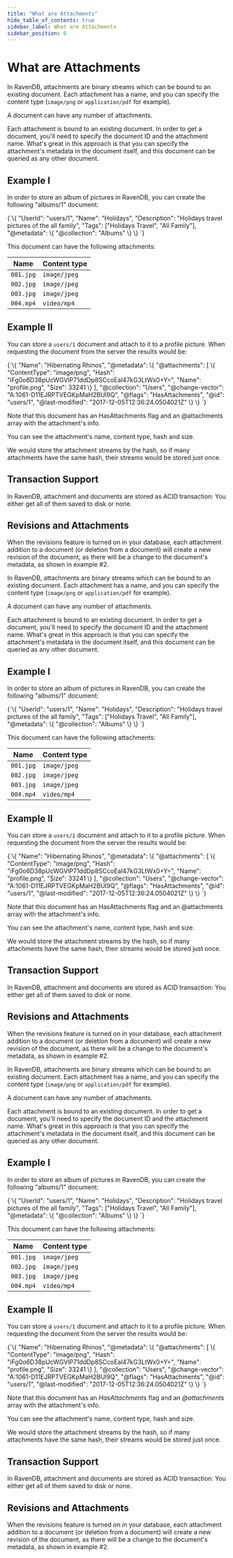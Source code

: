 ---
title: "What are Attachments"
hide_table_of_contents: true
sidebar_label: What are Attachments
sidebar_position: 0
---




# What are Attachments
<LanguageSwitcher supportedLanguages={supportedLanguages} />
<LanguageContent language="csharp">


In RavenDB, attachments are binary streams which can be bound to an existing document. 
Each attachment has a name, and you can specify the content type (`image/png` or `application/pdf` for example).

A document can have any number of attachments.

Each attachment is bound to an existing document. In order to get a document, you'll need to specify the document ID and the attachment name. 
What's great in this approach is that you can specify the attachment's metadata in the document itself, and this document can be queried as any other document.

## Example I

In order to store an album of pictures in RavenDB, you can create the following "albums/1" document:

<TabItem value="json" label="json">
<CodeBlock language="json">
{`\{
    "UserId": "users/1",
    "Name": "Holidays",
    "Description": "Holidays travel pictures of the all family",
    "Tags": ["Holidays Travel", "All Family"],
    "@metadata": \{
        "@collection": "Albums"
    \}
\}
`}
</CodeBlock>
</TabItem>

This document can have the following attachments:

| Name | Content type |
| - | - |
| `001.jpg` | `image/jpeg` |
| `002.jpg` | `image/jpeg` |
| `003.jpg` | `image/jpeg` |
| `004.mp4` | `video/mp4`  |

## Example II

You can store a `users/1` document and attach to it to a profile picture.
When requesting the document from the server the results would be:

<TabItem value="json" label="json">
<CodeBlock language="json">
{`\{
  "Name": "Hibernating Rhinos",
  "@metadata": \{
    "@attachments": [
      \{
        "ContentType": "image/png",
        "Hash": "iFg0o6D38pUcWGVlP71ddDp8SCcoEal47kG3LtWx0+Y=",
        "Name": "profile.png",
        "Size": 33241
      \}
    ],
    "@collection": "Users",
    "@change-vector": "A:1061-D11EJRPTVEGKpMaH2BUl9Q",
    "@flags": "HasAttachments",
    "@id": "users/1",
    "@last-modified": "2017-12-05T12:36:24.0504021Z"
  \}
\}
`}
</CodeBlock>
</TabItem>

Note that this document has an HasAttachments flag and an @attachments array with the attachment's info.

You can see the attachment's name, content type, hash and size.

<Admonition type="note" title="">
We would store the attachment streams by the hash, so if many attachments have the same hash, their streams would be stored just once.
</Admonition>

## Transaction Support

In RavenDB, attachment and documents are stored as ACID transaction: You either get all of them saved to disk or none.

## Revisions and Attachments

When the revisions feature is turned on in your database, each attachment addition to a document (or deletion from a document) will create a new revision of the document, 
as there will be a change to the document's metadata, as shown in example #2. 


</LanguageContent>
<LanguageContent language="java">


In RavenDB, attachments are binary streams which can be bound to an existing document. 
Each attachment has a name, and you can specify the content type (`image/png` or `application/pdf` for example).

A document can have any number of attachments.

Each attachment is bound to an existing document. In order to get a document, you'll need to specify the document ID and the attachment name. 
What's great in this approach is that you can specify the attachment's metadata in the document itself, and this document can be queried as any other document.

## Example I

In order to store an album of pictures in RavenDB, you can create the following "albums/1" document:

<TabItem value="json" label="json">
<CodeBlock language="json">
{`\{
    "UserId": "users/1",
    "Name": "Holidays",
    "Description": "Holidays travel pictures of the all family",
    "Tags": ["Holidays Travel", "All Family"],
    "@metadata": \{
        "@collection": "Albums"
    \}
\}
`}
</CodeBlock>
</TabItem>

This document can have the following attachments:

| Name | Content type |
| - | - |
| `001.jpg` | `image/jpeg` |
| `002.jpg` | `image/jpeg` |
| `003.jpg` | `image/jpeg` |
| `004.mp4` | `video/mp4`  |

## Example II

You can store a `users/1` document and attach to it to a profile picture.
When requesting the document from the server the results would be:

<TabItem value="json" label="json">
<CodeBlock language="json">
{`\{
  "Name": "Hibernating Rhinos",
  "@metadata": \{
    "@attachments": [
      \{
        "ContentType": "image/png",
        "Hash": "iFg0o6D38pUcWGVlP71ddDp8SCcoEal47kG3LtWx0+Y=",
        "Name": "profile.png",
        "Size": 33241
      \}
    ],
    "@collection": "Users",
    "@change-vector": "A:1061-D11EJRPTVEGKpMaH2BUl9Q",
    "@flags": "HasAttachments",
    "@id": "users/1",
    "@last-modified": "2017-12-05T12:36:24.0504021Z"
  \}
\}
`}
</CodeBlock>
</TabItem>

Note that this document has an HasAttachments flag and an @attachments array with the attachment's info.

You can see the attachment's name, content type, hash and size.

<Admonition type="note" title="">
We would store the attachment streams by the hash, so if many attachments have the same hash, their streams would be stored just once.
</Admonition>

## Transaction Support

In RavenDB, attachment and documents are stored as ACID transaction: You either get all of them saved to disk or none.

## Revisions and Attachments

When the revisions feature is turned on in your database, each attachment addition to a document (or deletion from a document) will create a new revision of the document, 
as there will be a change to the document's metadata, as shown in example #2. 


</LanguageContent>
<LanguageContent language="nodejs">


In RavenDB, attachments are binary streams which can be bound to an existing document. 
Each attachment has a name, and you can specify the content type (`image/png` or `application/pdf` for example).

A document can have any number of attachments.

Each attachment is bound to an existing document. In order to get a document, you'll need to specify the document ID and the attachment name. 
What's great in this approach is that you can specify the attachment's metadata in the document itself, and this document can be queried as any other document.

## Example I

In order to store an album of pictures in RavenDB, you can create the following "albums/1" document:

<TabItem value="json" label="json">
<CodeBlock language="json">
{`\{
    "UserId": "users/1",
    "Name": "Holidays",
    "Description": "Holidays travel pictures of the all family",
    "Tags": ["Holidays Travel", "All Family"],
    "@metadata": \{
        "@collection": "Albums"
    \}
\}
`}
</CodeBlock>
</TabItem>

This document can have the following attachments:

| Name | Content type |
| - | - |
| `001.jpg` | `image/jpeg` |
| `002.jpg` | `image/jpeg` |
| `003.jpg` | `image/jpeg` |
| `004.mp4` | `video/mp4`  |

## Example II

You can store a `users/1` document and attach to it to a profile picture.
When requesting the document from the server the results would be:

<TabItem value="json" label="json">
<CodeBlock language="json">
{`\{
  "Name": "Hibernating Rhinos",
  "@metadata": \{
    "@attachments": [
      \{
        "ContentType": "image/png",
        "Hash": "iFg0o6D38pUcWGVlP71ddDp8SCcoEal47kG3LtWx0+Y=",
        "Name": "profile.png",
        "Size": 33241
      \}
    ],
    "@collection": "Users",
    "@change-vector": "A:1061-D11EJRPTVEGKpMaH2BUl9Q",
    "@flags": "HasAttachments",
    "@id": "users/1",
    "@last-modified": "2017-12-05T12:36:24.0504021Z"
  \}
\}
`}
</CodeBlock>
</TabItem>

Note that this document has an *HasAttachments* flag and an *@attachments* array with the attachment's info.

You can see the attachment's name, content type, hash and size.

<Admonition type="note" title="">
We would store the attachment streams by the hash, so if many attachments have the same hash, their streams would be stored just once.
</Admonition>

## Transaction Support

In RavenDB, attachment and documents are stored as ACID transaction: You either get all of them saved to disk or none.

## Revisions and Attachments

When the revisions feature is turned on in your database, each attachment addition to a document (or deletion from a document) will create a new revision of the document, 
as there will be a change to the document's metadata, as shown in example #2. 


</LanguageContent>

<!---
### Attachments
- [Storing](../../../client-api/session/attachments/storing)
- [Loading](../../../client-api/session/attachments/loading)
- [Deleting](../../../client-api/session/attachments/deleting)


-->